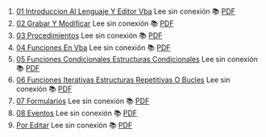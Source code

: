 1. [01 Introduccion Al Lenguaje Y Editor Vba](https://achalmaedison.netlify.app/herramientas-oficina/ofimatica/2022-12-05-01-introduccion-al-lenguaje-y-editor-vba) Lee sin conexión 📚 [PDF](https://achalmaedison.netlify.app/herramientas-oficina/ofimatica/2022-12-05-01-introduccion-al-lenguaje-y-editor-vba/index.pdf)
2. [02 Grabar Y Modificar](https://achalmaedison.netlify.app/herramientas-oficina/ofimatica/2022-12-12-02-grabar-y-modificar) Lee sin conexión 📚 [PDF](https://achalmaedison.netlify.app/herramientas-oficina/ofimatica/2022-12-12-02-grabar-y-modificar/index.pdf)
3. [03 Procedimientos](https://achalmaedison.netlify.app/herramientas-oficina/ofimatica/2022-12-19-03-procedimientos) Lee sin conexión 📚 [PDF](https://achalmaedison.netlify.app/herramientas-oficina/ofimatica/2022-12-19-03-procedimientos/index.pdf)
4. [04 Funciones En Vba](https://achalmaedison.netlify.app/herramientas-oficina/ofimatica/2022-12-26-04-funciones-en-vba) Lee sin conexión 📚 [PDF](https://achalmaedison.netlify.app/herramientas-oficina/ofimatica/2022-12-26-04-funciones-en-vba/index.pdf)
5. [05 Funciones Condicionales Estructuras Condicionales](https://achalmaedison.netlify.app/herramientas-oficina/ofimatica/2023-01-02-05-funciones-condicionales-estructuras-condicionales) Lee sin conexión 📚 [PDF](https://achalmaedison.netlify.app/herramientas-oficina/ofimatica/2023-01-02-05-funciones-condicionales-estructuras-condicionales/index.pdf)
6. [06 Funciones Iterativas Estructuras Repetitivas O Bucles](https://achalmaedison.netlify.app/herramientas-oficina/ofimatica/2023-01-09-06-funciones-iterativas-estructuras-repetitivas-o-bucles) Lee sin conexión 📚 [PDF](https://achalmaedison.netlify.app/herramientas-oficina/ofimatica/2023-01-09-06-funciones-iterativas-estructuras-repetitivas-o-bucles/index.pdf)
7. [07 Formularios](https://achalmaedison.netlify.app/herramientas-oficina/ofimatica/2023-01-16-07-formularios) Lee sin conexión 📚 [PDF](https://achalmaedison.netlify.app/herramientas-oficina/ofimatica/2023-01-16-07-formularios/index.pdf)
8. [08 Eventos](https://achalmaedison.netlify.app/herramientas-oficina/ofimatica/2023-01-23-08-eventos) Lee sin conexión 📚 [PDF](https://achalmaedison.netlify.app/herramientas-oficina/ofimatica/2023-01-23-08-eventos/index.pdf)
9. [Por Editar](https://achalmaedison.netlify.app/herramientas-oficina/ofimatica/2024-03-31-por-editar) Lee sin conexión 📚 [PDF](https://achalmaedison.netlify.app/herramientas-oficina/ofimatica/2024-03-31-por-editar/index.pdf)

